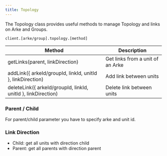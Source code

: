 ```yaml
---
title: Topology
---
```


The Topology class provides useful methods to manage Topology and links on Arke and Groups.

```shell
client.[arke/group].topology.[method]
```

| **Method**                                                    | **Description**                  |
|---------------------------------------------------------------|----------------------------------|
| getLinks(parent, linkDirection)                               | Get links from a unit of an Arke |
| addLink({ arkeId/groupId, linkId, unitId }, linkDirection)    | Add link between units           |
| deleteLink({ arkeId/groupId, linkId, unitId }, linkDirection) | Delete link between units        |

### Parent / Child

For parent/child parameter you have to specify arke and unit id.

### Link Direction

- Child: get all units with direction child
- Parent: get all parents with direction parent
